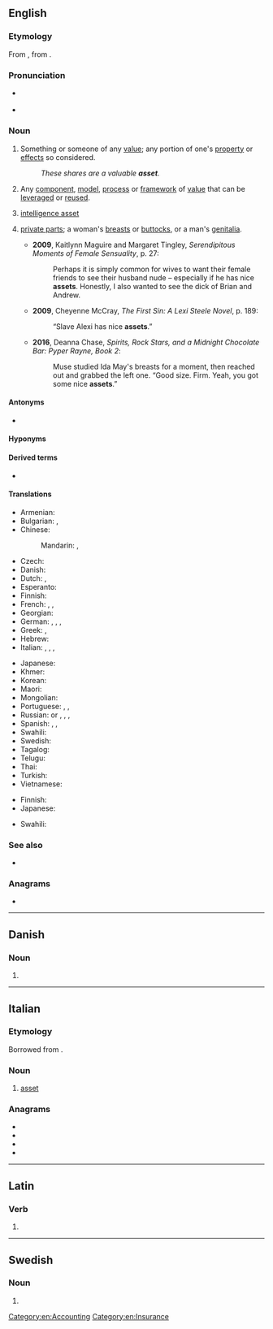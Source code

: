 {{also|ASSET|ässet}}
==English==
{{wikipedia}}

===Etymology===
From {{der|en|xno|asetz}}, from {{der|en|fro|assez||enough}}.

===Pronunciation===
* {{a|RP}} {{IPA|/ˈæsɪt/|lang=en}}
* {{a|US}} {{IPA|/ˈæsɛt/|/ˈæsət/|lang=en}}

===Noun===
{{en-noun}}

# Something or someone of any [[value]]; any portion of one's [[property]] or [[effect]]s so considered.
#: ''These shares are a valuable '''asset'''.''
# {{lb|en|software}} Any [[component]], [[model]], [[process]] or [[framework]] of [[value]] that can be [[leverage]]d or [[reuse]]d.
# {{lb|en|espionage}} [[intelligence asset]]
# {{lb|en|slang|vulgar|usually|in the plural}} [[private parts]]; a woman's [[breasts]] or [[buttocks]], or a man's [[genitalia]].
#* '''2009''', Kaitlynn Maguire and ‎Margaret Tingley, ''Serendipitous Moments of Female Sensuality'', p. 27:
#*: Perhaps it is simply common for wives to want their female friends to see their husband nude – especially if he has nice '''assets'''. Honestly, I also wanted to see the dick of Brian and Andrew.
#* '''2009''', Cheyenne McCray, ''The First Sin: A Lexi Steele Novel'', p. 189:
#*: “Slave Alexi has nice '''assets'''.”
#* '''2016''', Deanna Chase, ''Spirits, Rock Stars, and a Midnight Chocolate Bar: Pyper Rayne, Book 2'':
#*: Muse studied Ida May's breasts for a moment, then reached out and grabbed the left one. “Good size. Firm. Yeah, you got some nice '''assets'''.”

====Antonyms====
* {{l|en|liability}}

====Hyponyms====
{{hyp4|lang=en|title=Hypnonyms of ''asset''
|[[capital asset]]
|[[current asset]]
|[[fixed asset]]
|[[tangible asset]]
|[[intangible asset]]
|[[physical asset]]
|[[financial asset]]
|[[asset class]]
|[[intelligence asset]]
}}

====Derived terms====
* {{l|en|asset-backed}}

====Translations====
{{trans-top|something or someone of any value}}
* Armenian: {{t-needed|hy}}
* Bulgarian: {{t+|bg|актив}}, {{t+|bg|авоари}}
* Chinese:
*: Mandarin: {{t+|cmn|資產|sc=Hani}}, {{t+|cmn|资产|tr=zīchǎn|sc=Hani}}
* Czech: {{t|cs|aktivum|n}}
* Danish: {{t+|da|aktiv}}
* Dutch: {{t+|nl|activa|p}}, {{t+|nl|activum|n}}
* Esperanto: {{t|eo|aktivo}}
* Finnish: {{t+|fi|omaisuus}}
* French: {{t+|fr|actif|m}}, {{t+|fr|avoir|m}}, {{t+|fr|atout|m}}
* Georgian: {{t-needed|ka}}
* German: {{t+|de|Aktiva|n-p}}, {{t|de|Vermögenswert|f}}, {{t+|de|Anlage}}, {{t+|de|Gut|n}}
* Greek: {{t+|el|ενεργητικό}}, {{t|el|περιουσιακό στοιχείο}}
* Hebrew: {{t+|he|נכס|m|tr=nekhes}}
* Italian: {{t+|it|bene|m}}, {{t+|it|proprietà|f}}, {{t+|it|possedimento|m}}, {{t+|it|risorsa|f}}
{{trans-mid}}
* Japanese: {{t+|ja|資産|tr=しさん, shisan|sc=Jpan}}
* Khmer: {{t-needed|km}}
* Korean: {{t+|ko|자산}}
* Maori: {{t|mi|rironga}}
* Mongolian: {{t-needed|mn}}
* Portuguese: {{t+|pt|bem}}, {{t+|pt|activo|m}}, {{t+|pt|ativo|m}}
* Russian: {{t+|ru|акти́в|m}} or {{t+|ru|акти́вы|m-p}}, {{qualifier|finance}} {{t+|ru|авуа́ры|m-p}}, {{t+|ru|иму́щество|n}}, {{t+|ru|со́бственность|f}}
* Spanish: {{t+|es|bien}}, {{t+|es|valor}}, {{t+|es|activo|m}} {{qualifier|economy}}
* Swahili: {{t+|sw|mali}}
* Swedish: {{t+|sv|tillgång|c}}
* Tagalog: {{t|tl|ariin}}
* Telugu: {{t+|te|ఆస్థి}}
* Thai: {{t-needed|th}}
* Turkish: {{t+|tr|varlık}}
* Vietnamese: {{t-needed|vi}}
{{trans-bottom}}

{{trans-top|software: any component, etc. that can be leveraged or reused}}
* Finnish: {{t+|fi|resurssi}}
* Japanese: {{t+|ja|資産|tr=shisan|sc=Jpan}}
{{trans-mid}}
* Swahili: {{t+|sw|mali}}
{{trans-bottom}}

===See also===
* {{l|en|ownership equity}}

===Anagrams===
* {{anagrams|en|SEATs|SESTA|TASes|TESSA|Tessa|easts|sates|satés|seats|setas|tases|tasse}}

[[Category:en:Accounting]]
[[Category:en:Insurance]]

----

==Danish==

===Noun===
{{head|da|noun form|g=n}}

# {{inflection of|as||s|def|lang=da}}

----

==Italian==

===Etymology===
Borrowed from {{bor|it|en|asset}}.

===Noun===
{{head|it|noun|g=m|invariable}}

# [[#English|asset]] {{qualifier|economic}}

===Anagrams===
* {{l|it|sesta}}
* {{l|it|stesa}}
* {{l|it|tasse}}
* {{l|it|tessa}}

----

==Latin==

===Verb===
{{la-verb-form|asset}}

# {{inflection of|assō||3|s|pres|actv|subj|lang=la}}

----

==Swedish==

===Noun===
{{head|sv|noun form}}

# {{sv-noun-form-def|ass}}